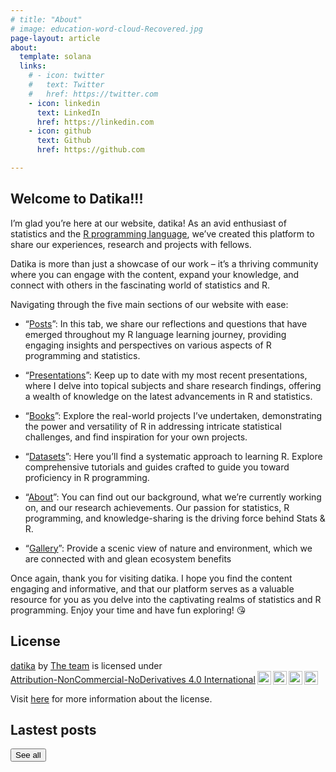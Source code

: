```yaml
---
# title: "About"
# image: education-word-cloud-Recovered.jpg
page-layout: article
about:
  template: solana
  links:
    # - icon: twitter
    #   text: Twitter
    #   href: https://twitter.com
    - icon: linkedin
      text: LinkedIn
      href: https://linkedin.com
    - icon: github
      text: Github
      href: https://github.com

---
```


<!-- <style> -->
<!--   body { -->
<!--   background-image: url("https://images.pexels.com/photos/189349/pexels-photo-189349.jpeg"); -->
<!--   background-size: cover; -->
<!--   background-repeat: repeat; -->
<!-- } -->

<!-- </style> -->


## Welcome to Datika!!! {.center-text}

I'm glad you're here at our website, datika! As an avid enthusiast of statistics and the [R programming language](https://www.r-project.org/), we've created this platform to share our experiences, research and projects with fellows.

Datika is more than just a showcase of our work -- it's a thriving community where you can engage with the content, expand your knowledge, and connect with others in the fascinating world of statistics and R.

Navigating through the five main sections of our website with ease:

-   "[Posts](blog.qmd)": In this tab, we share our reflections and questions that have emerged throughout my R language learning journey, providing engaging insights and perspectives on various aspects of R programming and statistics.

-   "[Presentations](slides.qmd)": Keep up to date with my most recent presentations, where I delve into topical subjects and share research findings, offering a wealth of knowledge on the latest advancements in R and statistics.

-   "[Books](books.qmd)": Explore the real-world projects I've undertaken, demonstrating the power and versatility of R in addressing intricate statistical challenges, and find inspiration for your own projects.

-   "[Datasets](data.qmd)": Here you'll find a systematic approach to learning R. Explore comprehensive tutorials and guides crafted to guide you toward proficiency in R programming.



-   "[About](about.qmd)": You can find out our background, what we're currently working on, and our research achievements. Our passion for statistics, R programming, and knowledge-sharing is the driving force behind Stats & R.

-   "[Gallery](photos.qmd)": Provide a scenic view of nature and environment, which we are connected with and glean ecosystem benefits

Once again, thank you for visiting datika. I hope you find the content engaging and informative, and that our platform serves as a valuable resource for you as you delve into the captivating realms of statistics and R programming. Enjoy your time and have fun exploring! 😘

## License

<p xmlns:cc="http://creativecommons.org/ns#" xmlns:dct="http://purl.org/dc/terms/">

<a property="dct:title" rel="cc:attributionURL" href="https://stats-r.com/">datika</a> by <a rel="cc:attributionURL dct:creator" property="cc:attributionName" href="https://twitter.com/ningli3739">The team</a> is licensed under <a href="http://creativecommons.org/licenses/by-nc-nd/4.0/?ref=chooser-v1" target="_blank" rel="license noopener noreferrer" style="display:inline-block;">Attribution-NonCommercial-NoDerivatives 4.0 International<img src="https://mirrors.creativecommons.org/presskit/icons/cc.svg?ref=chooser-v1" style="height:22px!important;margin-left:3px;vertical-align:text-bottom;"/><img src="https://mirrors.creativecommons.org/presskit/icons/by.svg?ref=chooser-v1" style="height:22px!important;margin-left:3px;vertical-align:text-bottom;"/><img src="https://mirrors.creativecommons.org/presskit/icons/nc.svg?ref=chooser-v1" style="height:22px!important;margin-left:3px;vertical-align:text-bottom;"/><img src="https://mirrors.creativecommons.org/presskit/icons/nd.svg?ref=chooser-v1" style="height:22px!important;margin-left:3px;vertical-align:text-bottom;"/></a>

</p>

Visit [here](license.qmd) for more information about the license.

## Lastest posts

::: {#main-listing}
:::

<a href="blog.qmd"> <button type="button" class="btn btn-primary float-end btn">See all</button></a>

<br>

